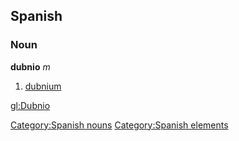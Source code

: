 == Spanish == {{wikipediaAlt|dubnium}}
=== Noun ===
'''dubnio''' ''m''
# [[dubnium]]

[[Category:Spanish nouns]]
[[Category:Spanish elements]]

[[gl:Dubnio]]